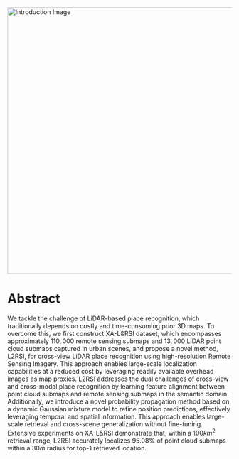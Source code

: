 <img src="./introduction3.jpg" alt="Introduction Image" width="600" style="display: block; margin-left: auto; margin-right: auto;" />

# Abstract

We tackle the challenge of LiDAR-based place recognition, which traditionally depends on costly and time-consuming prior 3D maps. 
To overcome this, we first construct XA-L\&RSI dataset, which encompasses approximately $110,000$ remote sensing submaps and $13,000$ LiDAR point cloud submaps captured in urban scenes, and propose a novel method, L2RSI, for cross-view LiDAR place recognition using high-resolution Remote Sensing Imagery. This approach enables large-scale localization capabilities at a reduced cost by leveraging readily available overhead images as map proxies. L2RSI addresses the dual challenges of cross-view and cross-modal place recognition by learning feature alignment between point cloud submaps and remote sensing submaps in the semantic domain. Additionally, we introduce a novel probability propagation method based on a dynamic Gaussian mixture model to refine position predictions, effectively leveraging temporal and spatial information. This approach enables large-scale retrieval and cross-scene generalization without fine-tuning. Extensive experiments on XA-L\&RSI demonstrate that, within a $100km^2$ retrieval range, L2RSI accurately localizes $95.08$\% of point cloud submaps within a $30m$ radius for top-1 retrieved location.
